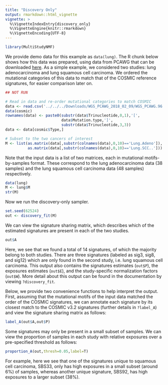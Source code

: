 ```yaml
---
title: "Discovery Only"
output: rmarkdown::html_vignette
vignette: >
  %\VignetteIndexEntry{discovery_only}
  %\VignetteEngine{knitr::rmarkdown}
  %\VignetteEncoding{UTF-8}
---
```


```r
library(MultiStudyNMF)
```

We provide demo data for this example as `data(lung)`. The R chunk below shows how this data was prepared, using data from PCAWG that can be downloaded [here](https://www.synapse.org/Synapse:syn11726620). As a simple example, we considered two studies: lung adenocarcinoma and lung squamous cell carcinoma. We ordered the mutational categories of this data to match that of the COSMIC reference signatures, for easier comparison later on.

```r
## NOT RUN

# Read in data and re-order mutational categories to match COSMIC
data <- read.csv('../../../Downloads/WGS_PCAWG_2018_02_09/WGS_PCAWG.96.csv')
data(cosmic)
rownames(data) <- paste0(substr(data$Trinucleotide,0,1),'[',
                         data$Mutation.type,']',
                         substr(data$Trinucleotide,3,3))
data <- data[cosmic$Type,]

# Subset to the two cancers of interest
M <- list(as.matrix(data[,substr(colnames(data),0,10)=='Lung.Adeno']),
          as.matrix(data[,substr(colnames(data),0,10)=='Lung.SCC..']))
```

Note that the input data is a list of two matrices, each in mutational motifs-by-samples format. These correspond to the lung adenocarcinoma data (38 samples) and the lung squamous cell carcinoma data (48 samples) respectively.

```r
data(lung)
M <- lung$M
str(M)
```

Now we run the discovery-only sampler.

```r
set.seed(62524)
out <- discovery_fit(M)
```

We can view the signature sharing matrix, which describes which of the estimated signatures are present in each of the two studies.

```r
out$A
```

Here, we see that we found a total of 14 signatures, of which the majority belong to both studies. There are three signatures (labeled as sig3, sig8, and sig12) which are only found in the second study, i.e. lung squamous cell carcinoma. This output also contains the signatures estimates (`out$P`), the exposures estimates (`out$E`), and the study-specific normalization factors (`out$W`). More detail about this output can be found in the documentation by viewing `?discovery_fit`. 

Below, we provide two convenience functions to help interpret the output. First, assuming that the mutational motifs of the input data matched the order of the COSMIC signatures, we can annotate each signature by its closest match to the COSMIC v3.2 signatures (further details in `?label_A`) and view the signature sharing matrix as follows:

```r
label_A(out$A,out$P)
```

Some signatures may only be present in a small subset of samples. We can view the proportion of samples in each study with relative exposures over a pre-specified threshold as follows:

```r
proportion_A(out,thresh=0.05,label=T)
```

For example, here we see that one of the signatures unique to squamous cell carcinoma, SBS33, only has high exposures in a small subset (around 6\%) of samples, whereas another unique signature, SBS92, has high exposures to a larger subset (38\%).
